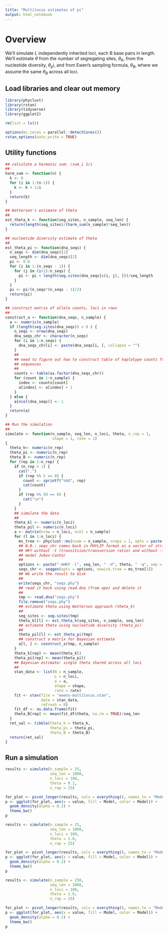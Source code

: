 ```yaml
---
title: "Multilocus estimates of pi"
output: html_notebook
---
```


# Overview

We'll simulate $L$ independently inherited loci, each B base pairs in length. We'll estimate $\theta$ from the number of segregating sites, $\theta_K$, from the nucleotide diversity, $\theta_pi$, and from Ewen's sampling formula, $\theta_B$, where we assume the same $\theta_B$ across all loci.

## Load libraries and clear out memory

```r
library(phyclust)
library(rstan)
library(tidyverse)
library(ggplot2)

rm(list = ls())

options(mc.cores = parallel::detectCores())
rstan_options(auto_write = TRUE)
```

## Utility functions

```r
## calculate a harmonic sum: \sum_i 1/i
##
harm_sum <- function(n) {
  k <- 0
  for (i in 1:(n-1)) {
    k <- k + 1/i
  }
  return(k)
}

## Watterson's estimate of theta
##
est_theta_k <- function(seg_sites, n_sample, seq_len) {
  return(length(seg_sites)/(harm_sum(n_sample)*seq_len))
}

## nucleotide diversity estimate of theta
##
est_theta_pi <- function(dna_seqs) {
  n_seqs <- dim(dna_seqs)[1]
  seq_length <- dim(dna_seqs)[2]
  pi <- 0.0 
  for (i in 1:(n_seqs - 1)) {
    for (j in (i+1):n_seqs) {
      pi <- pi + length(seg.sites(dna_seqs[c(i, j), ]))/seq_length
    }
  }
  pi <- pi/(n_seqs*(n_seqs - 1)/2)
  return(pi)
}

## construct matrix of allele counts, loci in rows
##
construct_a <- function(dna_seqs, n_sample) {
  a <- numeric(n_sample)
  if (length(seg.sites(dna_seqs)) > 0 ) {
    n_seqs <- nrow(dna_seqs)
    dna_seqs_chr <- character(n_seqs)
    for (i in 1:n_seqs) {
      dna_seqs_chr[i] <- paste(dna_seqs[i, ], collapse = "")
    }
    ##
    ## need to figure out how to construct table of haplotype counts from table of 
    ## sequences
    ##
    counts <- table(as.factor(dna_seqs_chr))
    for (count in 1:n_sample) {
      index <- counts[count]
      a[index] <- a[index] + 1
    }
  } else {
    a[ncol(dna_seqs)] <- 1
  }
  return(a)
}

## Run the simulation
##
simulate <- function(n_sample, seq_len, n_loci, theta, n_rep = 1,
                     shape = 1, rate = 1) 
{
  theta_k<- numeric(n_rep)
  theta_pi <- numeric(n_rep)
  theta_B <- numeric(n_rep)
  for (rep in 1:n_rep) {
    if (n_rep > 1) {
      cat(".")
      if (rep %% 5 == 0) {
        count <- sprintf("%4d", rep)
        cat(count)
      }
      if (rep %% 50 == 0) {
        cat("\n")
      }
    }
    ## simulate the data
    ##
    theta_kl <- numeric(n_loci)
    theta_pil <- numeric(n_loci)
    a <- matrix(nrow = n_loci, ncol = n_sample)
    for (l in 1:n_loci) {
      ms_tree <- phyclust::ms(nsam = n_sample, nreps = 1, opts = paste("-T"))
      ## N.B.: seqs_chr comes back in PHYLIP format as a vector of strings (including the taxon)
      ## HKY without -t (transitiion/transversion ratio) and without -f (frequencies) makes the
      ## model Jukes-Cantor
      ##
      options <- paste("-mHKY -l", seq_len, " -d", theta, " -q", sep = "")
      seqs_chr <- seqgen(opts = options, newick.tree = ms_tree[3])
      ## We write the result to disk
      ##
      write(seqs_chr, "seqs.phy")
      ## read it back using read.dna (from ape) and delete it
      ##
      tmp <- read.dna("seqs.phy")
      file.remove("seqs.phy")
      ## estimate theta using Watterson approach (theta_k)
      ##
      seg_sites <- seg.sites(tmp)
      theta_kl[l] <- est_theta_k(seg_sites, n_sample, seq_len)
      ## estimate theta using nucleotide diversity (theta_pi)
      ##
      theta_pil[l] <- est_theta_pi(tmp)
      ## construct a matrix for Bayesian estimate
      a[l, ] <- construct_a(tmp, n_sample)
    }
    theta_k[rep] <- mean(theta_kl)
    theta_pi[rep] <- mean(theta_pil)
    ## Bayesian estimate: single theta shared across all loci
    ##
    stan_data <- list(N = n_sample,
                      L = n_loci,
                      a = a,
                      shape = shape,
                      rate = rate) 
    fit <- stan(file = "ewens-multilocus.stan",
                data = stan_data,
                refresh = 0)
    fit_df <- as.data.frame(fit)
    theta_B[rep] <- mean(fit_df$theta, na.rm = TRUE)/seq_len
  }
  ret_val <- tibble(theta_k = theta_k,
                    theta_pi = theta_pi,
                    theta_B = theta_B)
  return(ret_val)
}
```

## Run a simulation

```r
results <- simulate(n_sample = 25,
                    seq_len = 1000,
                    n_loci = 100,
                    theta = 0.1,
                    n_rep = 25)

for_plot <- pivot_longer(results, cols = everything(), names_to = "Model")
p <- ggplot(for_plot, aes(x = value, fill = Model, color = Model)) +
  geom_density(alpha = 0.2) +
  theme_bw()
p
```

```r
results <- simulate(n_sample = 25,
                    seq_len = 1000,
                    n_loci = 100,
                    theta = 1.0,
                    n_rep = 25)

for_plot <- pivot_longer(results, cols = everything(), names_to = "Model")
p <- ggplot(for_plot, aes(x = value, fill = Model, color = Model)) +
  geom_density(alpha = 0.2) +
  theme_bw()
p
```


```r
results <- simulate(n_sample = 250,
                    seq_len = 1000,
                    n_loci = 100,
                    theta = 1.0,
                    n_rep = 25)

for_plot <- pivot_longer(results, cols = everything(), names_to = "Model")
p <- ggplot(for_plot, aes(x = value, fill = Model, color = Model)) +
  geom_density(alpha = 0.2) +
  theme_bw()
p
```

